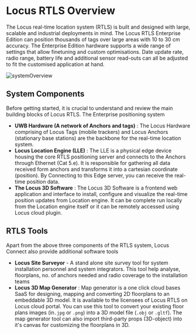 # Locus RTLS Overview

  The Locus real-time location system (RTLS) is built and designed with large,
  scalable and industrial deployments in mind. The Locus RTLS Enterprise Edition
  can position thousands of tags over large areas with 10 to 30 cm accuracy. The
  Enterprise Edition hardware supports a wide range of settings that allow
  finetuning and custom optimisations. Date update rate, radio range, battery
  life and additional sensor read-outs can all be adjusted to fit the customised
  application at hand.

![systemOverview](public/assets/images/illustration.png)

## System Components

Before getting started, it is crucial to understand and review the main building blocks of Locus RTLS. The Enterprise positioning system

- **UWB Hardware (A network of Anchors and tags)** : The Locus Hardware comprising of Locus Tags (mobile trackers) and Locus Anchors (stationary base stations) are the backbone for the real-time location system.
- **Locus Location Engine (LLE)** : The LLE is a physical edge device housing the core RTLS positioning server and connects to the Anchors through Ethernet (Cat 5.e). It is responsible for gathering all data received form anchors and transforms it into a cartesian coordinate (position). By Connecting to this Edge server, you can receive the real-time position data.
- **The Locus 3D Software** : The Locus 3D Software is a frontend web application and interface to install, configure and visualize the real-time position updates from Location engine. It can be complete run locally from the Location engine itself or it can be remotely accessed using Locus cloud plugin.

## RTLS Tools

Apart from the above three components of the RTLS system, Locus Connect also provide additional software tools

- **Locus Site Surveyor** - A stand alone site survey tool for system installation personnel and system integrators. This tool help analyse, floorplans, no. of anchors needed and radio coverage to the installation teams
- **Locus 3D Map Generator** : Map generator is a one click cloud bases SaaS for designing, mapping and converting 2D floorplans to an embeddable 3D model. It is available to the licensees of Locus RTLS on Locus cloud portal. You can use this tool to convert your existing floor plans images (in`.jpg` or `.png`) into a 3D model file (`.obj` or `.gltf`). The map generator tool can also import third-party props (3D-object) into it's canvas for customizing the floorplans in 3D.
